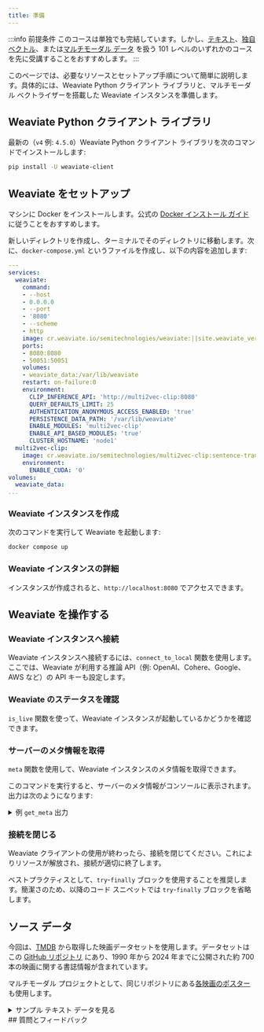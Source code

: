 ```yaml
---
title: 準備
---
```



:::info 前提条件
このコースは単独でも完結しています。しかし、[テキスト](../../starter_text_data/index.md)、[独自ベクトル](../../starter_custom_vectors/index.md)、または[マルチモーダル データ](../../starter_multimodal_data/index.md) を扱う 101 レベルのいずれかのコースを先に受講することをおすすめします。
:::

このページでは、必要なリソースとセットアップ手順について簡単に説明します。具体的には、Weaviate Python クライアント ライブラリと、マルチモーダル ベクトライザーを搭載した Weaviate インスタンスを準備します。

## <i class="fa-solid fa-code"></i> Weaviate Python クライアント ライブラリ

最新の（`v4` 例: `4.5.0`）Weaviate Python クライアント ライブラリを次のコマンドでインストールします:

```bash
pip install -U weaviate-client
```

## <i class="fa-solid fa-chalkboard"></i> Weaviate をセットアップ

マシンに Docker をインストールします。公式の [Docker インストール ガイド](https://docs.docker.com/get-docker/) に従うことをおすすめします。

新しいディレクトリを作成し、ターミナルでそのディレクトリに移動します。次に、`docker-compose.yml` というファイルを作成し、以下の内容を追加します:

```yaml
---
services:
  weaviate:
    command:
    - --host
    - 0.0.0.0
    - --port
    - '8080'
    - --scheme
    - http
    image: cr.weaviate.io/semitechnologies/weaviate:||site.weaviate_version||
    ports:
    - 8080:8080
    - 50051:50051
    volumes:
    - weaviate_data:/var/lib/weaviate
    restart: on-failure:0
    environment:
      CLIP_INFERENCE_API: 'http://multi2vec-clip:8080'
      QUERY_DEFAULTS_LIMIT: 25
      AUTHENTICATION_ANONYMOUS_ACCESS_ENABLED: 'true'
      PERSISTENCE_DATA_PATH: '/var/lib/weaviate'
      ENABLE_MODULES: 'multi2vec-clip'
      ENABLE_API_BASED_MODULES: 'true'
      CLUSTER_HOSTNAME: 'node1'
  multi2vec-clip:
    image: cr.weaviate.io/semitechnologies/multi2vec-clip:sentence-transformers-clip-ViT-B-32-multilingual-v1
    environment:
      ENABLE_CUDA: '0'
volumes:
  weaviate_data:
...

```

### <i class="fa-solid fa-chalkboard"></i> Weaviate インスタンスを作成

次のコマンドを実行して Weaviate を起動します:

```bash
docker compose up
```

### <i class="fa-solid fa-chalkboard"></i> Weaviate インスタンスの詳細

インスタンスが作成されると、`http://localhost:8080` でアクセスできます。

## <i class="fa-solid fa-code"></i> Weaviate を操作する

### <i class="fa-solid fa-code"></i> Weaviate インスタンスへ接続

Weaviate インスタンスへ接続するには、`connect_to_local` 関数を使用します。ここでは、Weaviate が利用する推論 API（例: OpenAI、Cohere、Google、AWS など）の API キーも設定します。

<FilteredTextBlock
  text={PyCode}
  startMarker="# DockerAPIKeyInstantiation"
  endMarker="# END DockerAPIKeyInstantiation"
  language="py"
/>

### <i class="fa-solid fa-code"></i> Weaviate のステータスを確認

`is_live` 関数を使って、Weaviate インスタンスが起動しているかどうかを確認できます。

<FilteredTextBlock
  text={PyCode}
  startMarker="# PollLiveness"
  endMarker="# END PollLiveness"
  language="py"
/>

### <i class="fa-solid fa-code"></i> サーバーのメタ情報を取得

`meta` 関数を使用して、Weaviate インスタンスのメタ情報を取得できます。

<FilteredTextBlock
  text={PyCode}
  startMarker="# GetMeta"
  endMarker="# END GetMeta"
  language="py"
/>

このコマンドを実行すると、サーバーのメタ情報がコンソールに表示されます。出力は次のようになります:

<details>
  <summary>例 <code>get_meta</code> 出力</summary>

CLIP モデルに関する追加情報が含まれるため、出力は少し長くなります。

<FilteredTextBlock
  text={PyCode}
  startMarker="# OutputGetMeta"
  endMarker="# END OutputGetMeta"
  language="py"
/>
</details>

### <i class="fa-solid fa-code"></i> 接続を閉じる

Weaviate クライアントの使用が終わったら、接続を閉じてください。これによりリソースが解放され、接続が適切に終了します。

ベストプラクティスとして、`try`-`finally` ブロックを使用することを推奨します。簡潔さのため、以降のコード スニペットでは `try`-`finally` ブロックを省略します。

<FilteredTextBlock
  text={PyCode}
  startMarker="# TryFinallyCloseDemo"
  endMarker="# END TryFinallyCloseDemo"
  language="py"
/>

## <i class="fa-solid fa-chalkboard"></i> ソース データ

今回は、[TMDB](https://www.themoviedb.org/) から取得した映画データセットを使用します。データセットはこの [GitHub リポジトリ](https://raw.githubusercontent.com/weaviate-tutorials/edu-datasets/main/movies_data_1990_2024.json) にあり、1990 年から 2024 年までに公開された約 700 本の映画に関する書誌情報が含まれています。

マルチモーダル プロジェクトとして、同じリポジトリにある[各映画のポスター](https://raw.githubusercontent.com/weaviate-tutorials/edu-datasets/main/movies_data_1990_2024_posters.zip) も使用します。

<details>
  <summary>サンプル テキスト データを見る</summary>

|    | backdrop_path                    | genre_ids       |   id | original_language   | original_title              | overview                                                                                                                                                                                                                                                                                                                                                                                                                        |   popularity | poster_path                      | release_date   | title                       | video   |   vote_average |   vote_count |
|---:|:---------------------------------|:----------------|-----:|:--------------------|:----------------------------|:--------------------------------------------------------------------------------------------------------------------------------------------------------------------------------------------------------------------------------------------------------------------------------------------------------------------------------------------------------------------------------------------------------------------------------|-------------:|:---------------------------------|:---------------|:----------------------------|:--------|---------------:|-------------:|
|  0 | /3Nn5BOM1EVw1IYrv6MsbOS6N1Ol.jpg | [14, 18, 10749] |  162 | en                  | Edward Scissorhands         | A small suburban town receives a visit from a castaway unfinished science experiment named Edward.                                                                                                                                                                                                                                                                                                                              |       45.694 | /1RFIbuW9Z3eN9Oxw2KaQG5DfLmD.jpg | 1990-12-07     | Edward Scissorhands         | False   |            7.7 |        12305 |
|  1 | /sw7mordbZxgITU877yTpZCud90M.jpg | [18, 80]        |  769 | en                  | GoodFellas                  | The true story of Henry Hill, a half-Irish, half-Sicilian Brooklyn kid who is adopted by neighbourhood gangsters at an early age and climbs the ranks of a Mafia family under the guidance of Jimmy Conway.                                                                                                                                                                                                                     |       57.228 | /aKuFiU82s5ISJpGZp7YkIr3kCUd.jpg | 1990-09-12     | GoodFellas                  | False   |            8.5 |        12106 |
|  2 | /6uLhSLXzB1ooJ3522ydrBZ2Hh0W.jpg | [35, 10751]     |  771 | en                  | Home Alone                  | Eight-year-old Kevin McCallister makes the most of the situation after his family unwittingly leaves him behind when they go on Christmas vacation. But when a pair of bungling burglars set their sights on Kevin's house, the plucky kid stands ready to defend his territory. By planting booby traps galore, adorably mischievous Kevin stands his ground as his frantic mother attempts to race home before Christmas Day. |        3.538 | /onTSipZ8R3bliBdKfPtsDuHTdlL.jpg | 1990-11-16     | Home Alone                  | False   |            7.4 |        10599 |
|  3 | /vKp3NvqBkcjHkCHSGi6EbcP7g4J.jpg | [12, 35, 878]   |  196 | en                  | Back to the Future Part III | The final installment of the Back to the Future trilogy finds Marty digging the trusty DeLorean out of a mineshaft and looking for Doc in the Wild West of 1885. But when their time machine breaks down, the travelers are stranded in a land of spurs. More problems arise when Doc falls for pretty schoolteacher Clara Clayton, and Marty tangles with Buford Tannen.                                                       |       28.896 | /crzoVQnMzIrRfHtQw0tLBirNfVg.jpg | 1990-05-25     | Back to the Future Part III | False   |            7.5 |         9918 |
|  4 | /3tuWpnCTe14zZZPt6sI1W9ByOXx.jpg | [35, 10749]     |  114 | en                  | Pretty Woman                | When a millionaire wheeler-dealer enters a business contract with a Hollywood hooker Vivian Ward, he loses his heart in the bargain.                                                                                                                                                                                                                                                                                            |       97.953 | /hVHUfT801LQATGd26VPzhorIYza.jpg | 1990-03-23     | Pretty Woman                | False   |            7.5 |         7671 |

</details>
## 質問とフィードバック


<DocsFeedback/>